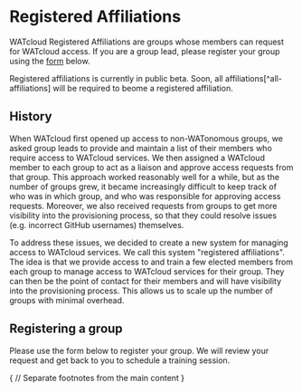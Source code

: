 # Registered Affiliations


WATcloud Registered Affiliations are groups whose members can request for WATcloud access. If you are
a group lead, please register your group using the [form](#registering-a-group) below.

<Callout type="info">
Registered affiliations is currently in public beta. Soon, all affiliations[^all-affiliations] will be
required to beome a registered affiliation.
</Callout>

[^all-affiliations]: Currently, there are many legacy affiliations who still go through the old process
as described in [History](#history).


## History

When WATcloud first opened up access to non-WATonomous groups, we asked group leads to provide
and maintain a list of their members who require access to WATcloud services. We then assigned a WATcloud
member to each group to act as a liaison and approve access requests from that group. This approach worked
reasonably well for a while, but as the number of groups grew, it became increasingly difficult to
keep track of who was in which group, and who was responsible for approving access requests. Moreover, we
also received requests from groups to get more visibility into the provisioning process, so that they could
resolve issues (e.g. incorrect GitHub usernames) themselves.

To address these issues, we decided to create a new system for managing access to WATcloud services. We call this
system "registered affiliations". The idea is that we provide access to and train a few elected members from
each group to manage access to WATcloud services for their group. They can then be the point of contact for their members
and will have visibility into the provisioning process. This allows us to scale up the number of groups
with minimal overhead.

## Registering a group

Please use the form below to register your group. We will review your request and get back to you to schedule
a training session.


<AffiliationForm />



{
// Separate footnotes from the main content
}

<Separator className="mt-6" />
